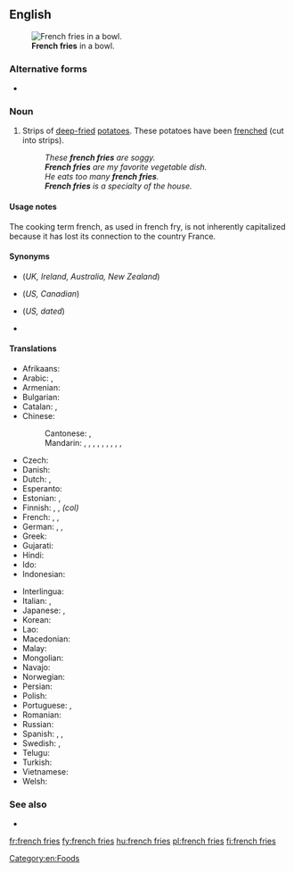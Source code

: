 ==English==
[[Image:Pommes-1.jpg|thumb|'''French fries''' in a bowl.]]

===Alternative forms===
* {{l|en|French fries}}

===Noun===
{{en-plural noun|head=[[french]] [[fries]]|sg=french fry}}

# {{lb|en|chiefly|North America}} Strips of [[deep-fried]] [[potatoes]]. These potatoes have been [[frenched]] (cut into strips).
#: ''These '''french fries''' are soggy.''
#: '''''French fries''' are my favorite vegetable dish.''
#: ''He eats too many '''french fries'''.''
#: '''''French fries''' is a specialty of the house.''

====Usage notes====
The cooking term french, as used in french fry, is not inherently capitalized because it has lost its connection to the country France.

====Synonyms====
* {{l|en|chips}} (''UK, Ireland, Australia, New Zealand'')
* {{l|en|fries}} (''US, Canadian'')
* {{l|en|freedom fries}} (''US, dated'')
* {{l|en|French-fried potatoes}}

====Translations====
{{trans-top|deep fried strips of potato}}
* Afrikaans: {{t|af|slap tjips}}
* Arabic: {{t|ar|بَطَاطَا مَقْلِيَّة|f}}, {{t|ar|بَطَاطِس مَقْلِيَّة|f}}
* Armenian: {{t|hy|ֆրի}}
* Bulgarian: {{t|bg|пържени картофи|tr=pǎ́rženi kartófi|sc=Cyrl}}
* Catalan: {{t|ca|patates fregides|f}}, {{t|ca|creïlles fregides|f}}
* Chinese:
*: Cantonese: {{t|yue|薯條|sc=Hani}}, {{t|yue|薯条|tr=syu4 tiu4*2|sc=Hani}}
*: Mandarin: {{t+|cmn|炸薯條|sc=Hani}}, {{t|cmn|炸薯条|tr=zhàshǔtiáo|sc=Hani}}, {{t|cmn|土豆條|sc=Hani}}, {{t|cmn|土豆条|tr=tǔdòutiáo|sc=Hani}}, {{t|cmn|馬鈴薯條|sc=Hani}}, {{t|cmn|马铃薯条|tr=mǎlíngshǔtiáo|sc=Hani}}, {{t+|cmn|炸土豆條|sc=Hani}}, {{t|cmn|炸土豆条|tr=zhátǔdòutiáo|sc=Hani}}, {{t+|cmn|薯條|sc=Hani}}, {{t|cmn|薯条|tr=shǔtiáo|sc=Hani}}
* Czech: {{t|cs|hranolky|m}}
* Danish: {{t+|da|pomfrit|c}}
* Dutch: {{t+|nl|frieten}}, {{t+|nl|patat}}
* Esperanto: {{t|eo|terpomfingroj}}
* Estonian: {{t|et|friikartulid|p}}, {{t|et|friikad|p}}
* Finnish: {{t+|fi|ranskalaiset perunat}}, {{t+|fi|ranskanperunat}}, {{t|fi|ranskikset}} ''(col)''
* French: {{t+|fr|frites|f-p}}, {{t+|fr|pommes frites|f-p}}, {{t|fr|pommes allumettes|f-p}}
* German: {{t+|de|Pommes frites|f-p}}, {{t+|de|Pommes|f-p}}, {{t+|de|Fritten|f-p}}
* Greek: {{t|el|τηγανιτές πατάτες|f-p}}
* Gujarati: {{t-needed|gu}}
* Hindi: {{t-needed|hi}}
* Ido: {{t|io|potato-fritajo}}
* Indonesian: {{t|id|kentang goreng}}
{{trans-mid}}
* Interlingua: {{t|ia|patatas frite}}
* Italian: {{t|it|patate fritte|f-p}}, {{t|it|patatine fritte|f-p}}
* Japanese: {{t|ja|フライドポテト|tr=furaidopoteto|sc=Jpan}}, {{t|ja|フレンチフライ|tr=furenchifurai|sc=Jpan}}
* Korean: {{t|ko|감자 튀김|sc=Kore}}
* Lao: {{t-needed|lo}}
* Macedonian: {{t|mk|помфрит|m|tr=pomfrít}}
* Malay: {{t|ms|kentang goreng}}
* Mongolian: {{t|mn|шарсан төмс|sc=Cyrl}}
* Navajo: {{t|nv|nímasii ádaałtsʼóózígo niheeshgizhgo akʼah bee shibézhígíí}}
* Norwegian: {{t|no|pommes frites|m}}
* Persian: {{t|fa|سیب‌زمینی سرخ‌کرده|tr=sib-zamini-ye sorx-karde|sc=fa-Arab}}
* Polish: {{t|pl|frytki|p}}
* Portuguese: {{t|pt|batatas fritas|p}}, {{t|pt|batatinha frita|f}}
* Romanian: {{t|ro|cartofi prăjiți|m-p}}
* Russian: {{t|ru|карто́фель фри|m}}
* Spanish: {{qualifier|Spain}} {{t|es|patatas fritas|p}}, {{qualifier|Mexico}} {{t|es|papas fritas|p}}, {{qualifier|Nicaragua}} {{t|es|papitas fritas|p}}
* Swedish: {{t+|sv|pommes frites|c}}, {{t+|sv|strips|p}}
* Telugu: {{t-needed|te}}
* Turkish: {{t|tr|patates kızartması}}
* Vietnamese: {{t|vi|khoai tây chiên}} {{qualifier|lit.: fried western potato}}
* Welsh: {{t+|cy|sglodion}}
{{trans-bottom}}

===See also===
* {{projectlink|wikipedia}}

[[Category:en:Foods]]

[[fr:french fries]]
[[fy:french fries]]
[[hu:french fries]]
[[pl:french fries]]
[[fi:french fries]]